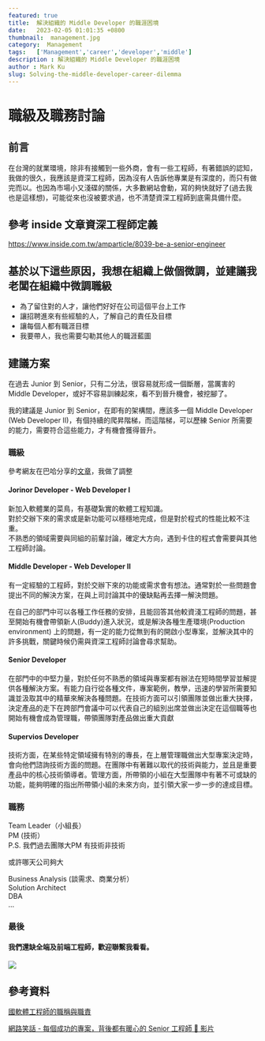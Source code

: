```yaml
---
featured: true
title:  解決組織的 Middle Developer 的職涯困境
date:   2023-02-05 01:01:35 +0800
thumbnail:  management.jpg
category:  Management
tags:   ['Management','career','developer','middle']
description : 解決組織的 Middle Developer 的職涯困境
author : Mark Ku
slug: Solving-the-middle-developer-career-dilemma
---
```

# 職級及職務討論

## 前言
在台灣的就業環境，除非有接觸到一些外商，會有一些工程師，有著錯誤的認知，我做的很久，我應該是資深工程師，因為沒有人告訴他專業是有深度的，而只有做完而以。也因為市場小又淺碟的關係，大多數網站會動，寫的夠快就好了(過去我也是這樣想)，可能從來也沒被要求過，也不清楚資深工程師到底需具備什麼。

## 參考 inside 文章資深工程師定義 
https://www.inside.com.tw/amparticle/8039-be-a-senior-engineer

## 基於以下這些原因，我想在組織上做個微調，並建議我老闆在組織中微調職級
* 為了留住對的人才，讓他們好好在公司這個平台上工作
* 讓招聘進來有些經驗的人，了解自己的責任及目標
* 讓每個人都有職涯目標
* 我要帶人，我也需要勾勒其他人的職涯藍圖

## 建議方案
在過去 Junior 到 Senior，只有二分法，很容易就形成一個斷層，當厲害的 Middle Developer，或好不容易訓練起來，看不到晉升機會，被挖腳了。  

我的建議是 Junior 到 Senior，在即有的架構間，應該多一個 Middle Developer (Web Developer II)，有個持續的爬昇階梯，而這階梯，可以歷練 Senior 所需要的能力，需要符合這些能力，才有機會獲得晉升。

### 職級
參考網友在巴哈分享的[文章](https://forum.gamer.com.tw/C.php?bsn=60561&snA=20317)，我做了調整

#### Jorinor Developer -  Web Developer I
新加入軟體業的菜鳥，有基礎紮實的軟體工程知識。  
對於交辦下來的需求或是新功能可以穩穩地完成，但是對於程式的性能比較不注重。  
不熟悉的領域需要與同組的前輩討論，確定大方向，遇到卡住的程式會需要與其他工程師討論。

#### Middle Developer - Web Developer II
有一定經驗的工程師，對於交辦下來的功能或需求會有想法。通常對於一些問題會提出不同的解決方案，在與上司討論其中的優缺點再去擇一解決問題。  

在自己的部門中可以各種工作任務的安排，且能回答其他較資淺工程師的問題，甚至開始有機會帶領新人(Buddy)進入狀況，或是解決各種生產環境(Production environment) 上的問題，有一定的能力從無到有的開啟小型專案，並解決其中的許多挑戰，關鍵時候仍需與資深工程師討論會尋求幫助。

#### Senior Developer
在部門中的中堅力量，對於任何不熟悉的領域與專案都有辦法在短時間學習並解提供各種解決方案。有能力自行從各種文件，專案範例，教學，迅速的學習所需要知識並汲取其中的精華來解決各種問題。在技術方面可以引領團隊並做出重大抉擇，決定產品的走下在跨部門會議中可以代表自己的組別出席並做出決定在這個職等也開始有機會成為管理職，帶領團隊對產品做出重大貢獻

#### Supervios Developer
技術方面，在某些特定領域擁有特別的專長，在上層管理職做出大型專案決定時，會向他們諮詢技術方面的問題。在團隊中有著難以取代的技術與能力，並且是重要產品中的核心技術領導者。管理方面，所帶領的小組在大型團隊中有著不可或缺的功能，能夠明確的指出所帶領小組的未來方向，並引領大家一步一步的達成目標。

### 職務
Team Leader（小組長）  
PM (技術）  
P.S. 我們過去團隊大PM 有技術非技術  

或許哪天公司夠大  

Business Analysis (談需求、商業分析）  
Solution Architect  
DBA  
…  

### 最後
#### 我們還缺全端及前端工程師，歡迎聯繫我看看。 
![](https://i.imgur.com/PVjySMJ.jpg)

## 參考資料
[國軟體工程師的職稱與職責](https://forum.gamer.com.tw/C.php?bsn=60561&snA=20317)  

[網路笑話 - 每個成功的專案，背後都有暖心的 Senior 工程師 🥰 影片](https://www.facebook.com/watch/?v=1548226832312319&extid=NS-UNK-UNK-UNK-IOS_GK0T-GK1C&mibextid=2Rb1fB&ref=sharing)
